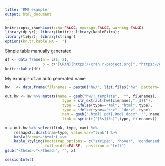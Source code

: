 ```yaml
---
title: 'RMD example'
output: html_document
---
```


```r
knitr::opts_chunk$set(echo=FALSE, message=FALSE, warning=FALSE)
library(dplyr); library(knitr); library(kableExtra); 
library(tidyr); library(stringr)
options(knitr.kable.NA = '')
```

Simple table manually generated
```r
df <- data.frame(a = c(1, 2), 
                 b = c("[CRAN](https://cran.r-project.org)", "https://github.com"))
knitr::kable(df)
```

My example of an auto generated name
```r
hw   <- data.frame(filenames = paste0('hw/', list.files("hw", pattern='template|*.pdf|*.html|*.docx')))

out.hw <- hw %>% mutate(name = gsub("hw/|_template",  "", filenames), 
                          type = str_extract(hw$filenames,".{3}$"),
                          type = ifelse(type=="tml", "html", type),
                          type = ifelse(type=="ocx", "docx", type),
                          nam = gsub(".html|.pdf|.Rmd|.docx", "", name), 
                          link = sprintf("[%s](%s)",type, filenames))

x = out.hw %>% select(link, type, nam) %>% 
    reshape2::dcast(nam~type, value.var="link") %>% 
    kable(format="html") %>%
    kable_styling(bootstrap_options = c("striped", "hover", "condensed", "responsive" ,"bordered"), 
                  full_width=FALSE,  position = "left")
gsub("<thead>.*</thead>", "", x)
```


```r
sessionInfo()
```


